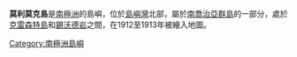 {{Coord|54|1|S|37|19|W||display=title}}

'''莫利莫克島'''是[[南極洲|南極洲]]的島嶼，位於[[島嶼灣|島嶼灣]]北部，屬於[[南喬治亞群島|南喬治亞群島]]的一部分，處於[[克雷森特島|克雷森特島]]和[[錫沃德岩|錫沃德岩]]之間，在1912至1913年被繪入地圖。

{{Antarctica-geo-stub}}
[[Category:南極洲島嶼|Category:南極洲島嶼]]